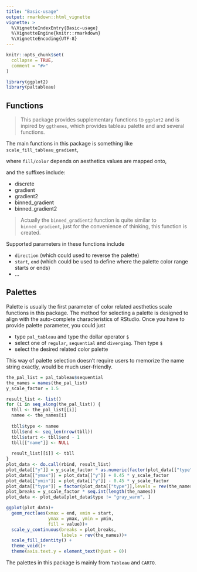 ```yaml
---
title: "Basic-usage"
output: rmarkdown::html_vignette
vignette: >
  %\VignetteIndexEntry{Basic-usage}
  %\VignetteEngine{knitr::rmarkdown}
  %\VignetteEncoding{UTF-8}
---
```


```r
knitr::opts_chunk$set(
  collapse = TRUE,
  comment = "#>"
)
```

```r
library(ggplot2)
library(paltableau)
```

## Functions

> This package provides supplementary functions to `ggplot2` and is inpired by `ggthemes`, which provides tableau palette and and several functions.

The main functions in this package is something like `scale_fill_tableau_gradient`, 

where `fill/color` depends on aesthetics values are mapped onto,

and the suffixes include:

 - discrete
 - gradient
 - gradient2
 - binned_gradient
 - binned_gradient2
 
> Actually the `binned_gradient2` function is quite similar to `binned_gradient`, just for the convenience of thinking, this function is created.

Supported parameters in these functions include 
 
  - `direction` (which could used to reverse the palette)
  - `start`, `end` (which could be used to define where the palette color range starts or ends) 
  - ...

## Palettes

Palette is usually the first parameter of color related aesthetics scale functions in this package. The method for selecting a palette is designed to align with the auto-complete characteristics of RStudio. Once you have to provide palette parameter, you could just

 - type `pal_tableau` and type the dollar operator `$`
 - select one of `regular`, `sequential` and `diverging`. Then type `$`
  - select the desired related color palette

This way of palette selection doesn't require users to memorize the name string exactly, would be much user-friendly.


```r

the_pal_list = pal_tableau$sequential
the_names = names(the_pal_list)
y_scale_factor = 1.5

result_list <- list()
for (i in seq_along(the_pal_list)) {
  tbll <- the_pal_list[[i]]
  namee <- the_names[i]
  
  tbll$type <- namee
  tbll$end <- seq_len(nrow(tbll))
  tbll$start <- tbll$end - 1
  tbll[["name"]] <- NULL
  
  result_list[[i]] <- tbll
}
plot_data <- do.call(rbind, result_list)
plot_data[["y"]] = y_scale_factor * as.numeric(factor(plot_data[["type"]], levels = rev(the_names)))
plot_data[["ymax"]] = plot_data[["y"]] + 0.45 * y_scale_factor
plot_data[["ymin"]] = plot_data[["y"]] - 0.45 * y_scale_factor
plot_data[["type"]] = factor(plot_data[["type"]],levels = rev(the_names))
plot_breaks = y_scale_factor * seq.int(length(the_names))
plot_data <- plot_data[plot_data$type != "gray_warm", ]

ggplot(plot_data)+
  geom_rect(aes(xmax = end, xmin = start, 
                ymax = ymax, ymin = ymin,
                fill = value))+
  scale_y_continuous(breaks = plot_breaks,
                     labels = rev(the_names))+
  scale_fill_identity() +
  theme_void()+
  theme(axis.text.y = element_text(hjust = 0))

```



The palettes in this package is mainly from `Tableau` and `CARTO`. 

